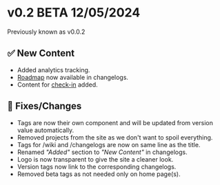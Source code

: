 # v0.2 <span class="badge badge-lg badge-warning">BETA</span> <span class="badge badge-lg badge-error">12/05/2024</span>

Previously known as v0.0.2

## ✅ New Content

- Added analytics tracking.
- [Roadmap](/changelogs/roadmap) now available in changelogs.
- Content for [check-in](/wiki/getting-started/check-in) added.

## 🔧 Fixes/Changes

- Tags are now their own component and will be updated from version value automatically.
- Removed projects from the site as we don't want to spoil everything.
- Tags for /wiki and /changelogs are now on same line as the title.
- Renamed *"Added"* section to *"New Content"* in changelogs.
- Logo is now transparent to give the site a cleaner look.
- Version tags now link to the corresponding changelogs.
- Removed beta tags as not needed only on home page(s).
